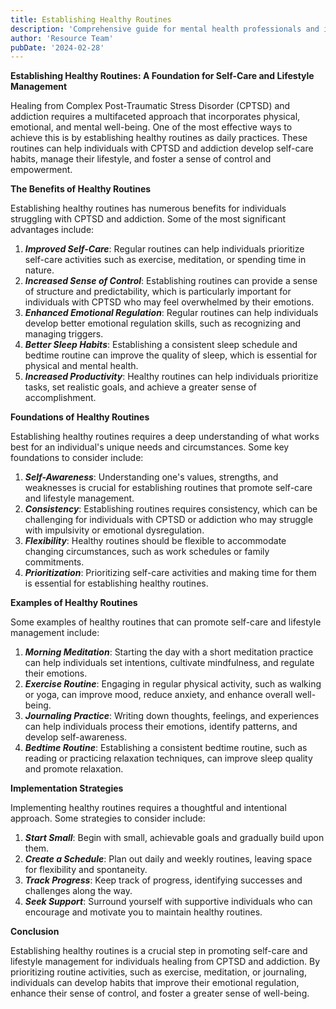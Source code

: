 ```yaml
---
title: Establishing Healthy Routines
description: 'Comprehensive guide for mental health professionals and individuals in recovery'
author: 'Resource Team'
pubDate: '2024-02-28'
---
```


**Establishing Healthy Routines: A Foundation for Self-Care and Lifestyle Management**

Healing from Complex Post-Traumatic Stress Disorder (CPTSD) and addiction requires a multifaceted approach that incorporates physical, emotional, and mental well-being. One of the most effective ways to achieve this is by establishing healthy routines as daily practices. These routines can help individuals with CPTSD and addiction develop self-care habits, manage their lifestyle, and foster a sense of control and empowerment.

**The Benefits of Healthy Routines**

Establishing healthy routines has numerous benefits for individuals struggling with CPTSD and addiction. Some of the most significant advantages include:

1. **_Improved Self-Care_**: Regular routines can help individuals prioritize self-care activities such as exercise, meditation, or spending time in nature.
2. **_Increased Sense of Control_**: Establishing routines can provide a sense of structure and predictability, which is particularly important for individuals with CPTSD who may feel overwhelmed by their emotions.
3. **_Enhanced Emotional Regulation_**: Regular routines can help individuals develop better emotional regulation skills, such as recognizing and managing triggers.
4. **_Better Sleep Habits_**: Establishing a consistent sleep schedule and bedtime routine can improve the quality of sleep, which is essential for physical and mental health.
5. **_Increased Productivity_**: Healthy routines can help individuals prioritize tasks, set realistic goals, and achieve a greater sense of accomplishment.

**Foundations of Healthy Routines**

Establishing healthy routines requires a deep understanding of what works best for an individual's unique needs and circumstances. Some key foundations to consider include:

1. **_Self-Awareness_**: Understanding one's values, strengths, and weaknesses is crucial for establishing routines that promote self-care and lifestyle management.
2. **_Consistency_**: Establishing routines requires consistency, which can be challenging for individuals with CPTSD or addiction who may struggle with impulsivity or emotional dysregulation.
3. **_Flexibility_**: Healthy routines should be flexible to accommodate changing circumstances, such as work schedules or family commitments.
4. **_Prioritization_**: Prioritizing self-care activities and making time for them is essential for establishing healthy routines.

**Examples of Healthy Routines**

Some examples of healthy routines that can promote self-care and lifestyle management include:

1. **_Morning Meditation_**: Starting the day with a short meditation practice can help individuals set intentions, cultivate mindfulness, and regulate their emotions.
2. **_Exercise Routine_**: Engaging in regular physical activity, such as walking or yoga, can improve mood, reduce anxiety, and enhance overall well-being.
3. **_Journaling Practice_**: Writing down thoughts, feelings, and experiences can help individuals process their emotions, identify patterns, and develop self-awareness.
4. **_Bedtime Routine_**: Establishing a consistent bedtime routine, such as reading or practicing relaxation techniques, can improve sleep quality and promote relaxation.

**Implementation Strategies**

Implementing healthy routines requires a thoughtful and intentional approach. Some strategies to consider include:

1. **_Start Small_**: Begin with small, achievable goals and gradually build upon them.
2. **_Create a Schedule_**: Plan out daily and weekly routines, leaving space for flexibility and spontaneity.
3. **_Track Progress_**: Keep track of progress, identifying successes and challenges along the way.
4. **_Seek Support_**: Surround yourself with supportive individuals who can encourage and motivate you to maintain healthy routines.

**Conclusion**

Establishing healthy routines is a crucial step in promoting self-care and lifestyle management for individuals healing from CPTSD and addiction. By prioritizing routine activities, such as exercise, meditation, or journaling, individuals can develop habits that improve their emotional regulation, enhance their sense of control, and foster a greater sense of well-being.
